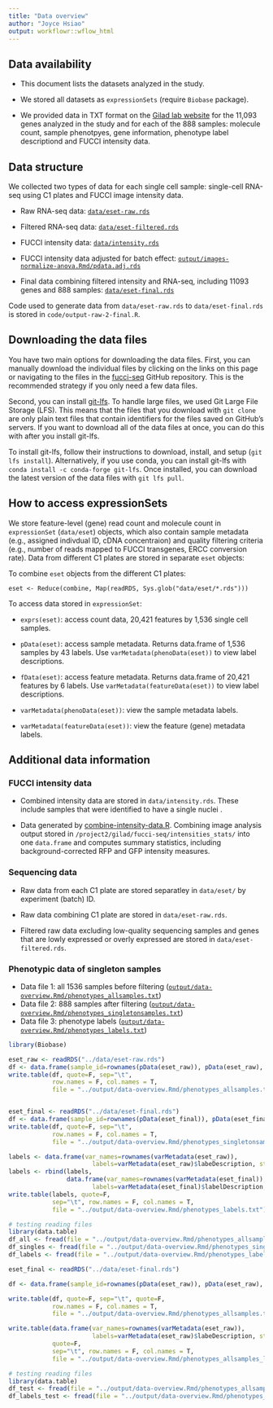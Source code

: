 ```yaml
---
title: "Data overview"
author: "Joyce Hsiao"
output: workflowr::wflow_html
---
```



## Data availability

* This document lists the datasets analyzed in the study.

* We stored all datasets as `expressionSets` (require `Biobase` package).  

* We provided data in TXT format on the [Gilad lab website](https://giladlab.uchicago.edu/wp-content/uploads/2019/02/Hsiao_et_al_2019.tar.gz) for the 11,093 genes analyzed in the study and for each of the 888 samples: molecule count, sample phenotpyes, gene information, phenotype label descriptiond and FUCCI intensity data. 


## Data structure

We collected two types of data for each single cell sample: single-cell RNA-seq using C1 plates and FUCCI image intensity data.

* Raw RNA-seq data: [`data/eset-raw.rds`](https://github.com/jdblischak/fucci-seq/blob/master/data/eset-raw.rds?raw=true)

* Filtered RNA-seq data: [`data/eset-filtered.rds`](https://github.com/jdblischak/fucci-seq/blob/master/data/eset-filtered.rds?raw=true)

* FUCCI intensity data: [`data/intensity.rds`](https://github.com/jdblischak/fucci-seq/blob/master/data/intensity.rds?raw=true)

* FUCCI intensity data adjusted for batch effect: [`output/images-normalize-anova.Rmd/pdata.adj.rds`](https://github.com/jdblischak/fucci-seq/blob/master/output/images-normalize-anova.Rmd/pdata.adj.rds?raw=true)

* Final data combining filtered intensity and RNA-seq, including 11093 genes and 888 samples: [`data/eset-final.rds`](https://github.com/jdblischak/fucci-seq/blob/master/data/eset-final.rds?raw=true)

Code used to generate data from `data/eset-raw.rds` to `data/eset-final.rds` is stored in `code/output-raw-2-final.R`.


## Downloading the data files

You have two main options for downloading the data files. First, you can
manually download the individual files by clicking on the links on this page or
navigating to the files in the
[fucci-seq](https://github.com/jdblischak/fucci-seq) GitHub repository. This is
the recommended strategy if you only need a few data files.

Second, you can install [git-lfs](https://git-lfs.github.com/). To handle large
files, we used Git Large File Storage (LFS). This means that the files that you
download with `git clone` are only plain text files that contain identifiers for
the files saved on GitHub's servers. If you want to download all of the data
files at once, you can do this with after you install git-lfs.

To install git-lfs, follow their instructions to download, install, and setup
(`git lfs install`). Alternatively, if you use conda, you can install git-lfs
with `conda install -c conda-forge git-lfs`. Once installed, you can download
the latest version of the data files with `git lfs pull`.


## How to access expressionSets

We store feature-level (gene) read count and molecule count in `expressionSet` (`data/eset`) objects, which also contain sample metadata (e.g., assigned indivdual ID, cDNA concentraion) and quality filtering criteria (e.g., number of reads mapped to FUCCI transgenes, ERCC conversion rate). Data from different C1 plates are stored in separate `eset` objects:


To combine `eset` objects from the different C1 plates:

`eset <- Reduce(combine, Map(readRDS, Sys.glob("data/eset/*.rds")))`


To access data stored in  `expressionSet`:

* `exprs(eset)`: access count data, 20,421 features by 1,536 single cell samples.

* `pData(eset)`: access sample metadata. Returns data.frame of 1,536 samples by 43 labels. Use `varMetadata(phenoData(eset))` to view label descriptions. 

* `fData(eset)`: access feature metadata. Returns data.frame of 20,421 features by 6 labels. Use `varMetadata(featureData(eset))` to view label descriptions. 

* `varMetadata(phenoData(eset))`: view the sample metadata labels.

* `varMetadata(featureData(eset))`: view the feature (gene) metadata labels.


## Additional data information

### FUCCI intensity data

* Combined intensity data are stored in `data/intensity.rds`. These include samples that were identified to have a single nuclei .

* Data generated by [combine-intensity-data.R](data/combine-intensity-data.R). Combining image analysis output stored in `/project2/gilad/fucci-seq/intensities_stats/` into one `data.frame` and computes summary statistics, including background-corrected RFP and GFP intensity measures. 


### Sequencing data

* Raw data from each C1 plate are stored separatley in `data/eset/` by experiment (batch) ID.

* Raw data combining C1 plate are stored in `data/eset-raw.rds`.

* Filtered raw data excluding low-quality sequencing samples and genes that are lowly expressed or overly expressed are stored in `data/eset-filtered.rds`.


### Phenotypic data of singleton samples

* Data file 1: all 1536 samples before filtering ([`output/data-overview.Rmd/phenotypes_allsamples.txt`](https://raw.githubusercontent.com/jdblischak/fucci-seq/master/output/data-overview.Rmd/phenotypes_allsamples.txt))
* Data file 2: 888 samples after filtering ([`output/data-overview.Rmd/phenotypes_singletonsamples.txt`](https://raw.githubusercontent.com/jdblischak/fucci-seq/master/output/data-overview.Rmd/phenotypes_singletonsamples.txt))
* Data file 3: phenotype labels ([`output/data-overview.Rmd/phenotypes_labels.txt`](https://raw.githubusercontent.com/jdblischak/fucci-seq/master/output/data-overview.Rmd/phenotypes_labels.txt))

```r
library(Biobase)

eset_raw <- readRDS("../data/eset-raw.rds")
df <- data.frame(sample_id=rownames(pData(eset_raw)), pData(eset_raw), stringsAsFactors = F)
write.table(df, quote=F, sep="\t", 
            row.names = F, col.names = T,
            file = "../output/data-overview.Rmd/phenotypes_allsamples.txt")


eset_final <- readRDS("../data/eset-final.rds")
df <- data.frame(sample_id=rownames(pData(eset_final)), pData(eset_final), stringsAsFactors = F)
write.table(df, quote=F, sep="\t", 
            row.names = F, col.names = T,
            file = "../output/data-overview.Rmd/phenotypes_singletonsamples.txt")

labels <- data.frame(var_names=rownames(varMetadata(eset_raw)),
                       labels=varMetadata(eset_raw)$labeDescription, stringsAsFactors = F)
labels <- rbind(labels,
                data.frame(var_names=rownames(varMetadata(eset_final)),
                       labels=varMetadata(eset_final)$labelDescription, stringsAsFactors = F)[45:54,])
write.table(labels, quote=F,
            sep="\t", row.names = F, col.names = T,
            file = "../output/data-overview.Rmd/phenotypes_labels.txt")

# testing reading files
library(data.table)
df_all <- fread(file = "../output/data-overview.Rmd/phenotypes_allsamples.txt")
df_singles <- fread(file = "../output/data-overview.Rmd/phenotypes_singletonsamples.txt")
df_labels <- fread(file = "../output/data-overview.Rmd/phenotypes_labels.txt")
```



```r
eset_final <- readRDS("../data/eset-final.rds")

df <- data.frame(sample_id=rownames(pData(eset_raw)), pData(eset_raw), stringsAsFactors = F)

write.table(df, quote=F, sep="\t", quote=F,
            row.names = F, col.names = T,
            file = "../output/data-overview.Rmd/phenotypes_allsamples.txt")

write.table(data.frame(var_names=rownames(varMetadata(eset_raw)),
                       labels=varMetadata(eset_raw)$labeDescription, stringsAsFactors = F), 
            quote=F,
            sep="\t", row.names = F, col.names = T,
            file = "../output/data-overview.Rmd/phenotypes_allsamples_labels.txt")

# testing reading files
library(data.table)
df_test <- fread(file = "../output/data-overview.Rmd/phenotypes_allsamples.txt")
df_labels_test <- fread(file = "../output/data-overview.Rmd/phenotypes_allsamples_labels.txt")
```




